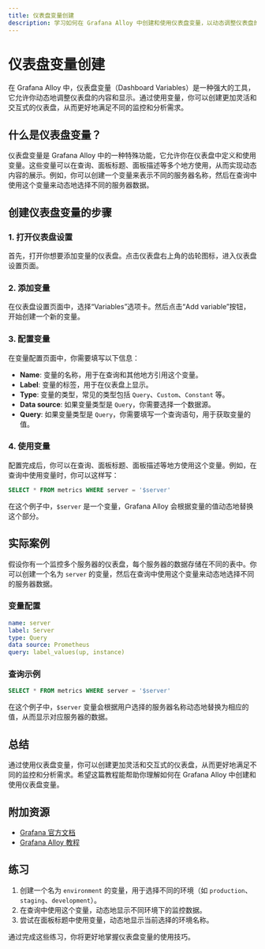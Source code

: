 ```yaml
---
title: 仪表盘变量创建
description: 学习如何在 Grafana Alloy 中创建和使用仪表盘变量，以动态调整仪表盘的内容和显示。
---
```


# 仪表盘变量创建

在 Grafana Alloy 中，仪表盘变量（Dashboard Variables）是一种强大的工具，它允许你动态地调整仪表盘的内容和显示。通过使用变量，你可以创建更加灵活和交互式的仪表盘，从而更好地满足不同的监控和分析需求。

## 什么是仪表盘变量？

仪表盘变量是 Grafana Alloy 中的一种特殊功能，它允许你在仪表盘中定义和使用变量。这些变量可以在查询、面板标题、面板描述等多个地方使用，从而实现动态内容的展示。例如，你可以创建一个变量来表示不同的服务器名称，然后在查询中使用这个变量来动态地选择不同的服务器数据。

## 创建仪表盘变量的步骤

### 1. 打开仪表盘设置

首先，打开你想要添加变量的仪表盘。点击仪表盘右上角的齿轮图标，进入仪表盘设置页面。

### 2. 添加变量

在仪表盘设置页面中，选择“Variables”选项卡。然后点击“Add variable”按钮，开始创建一个新的变量。

### 3. 配置变量

在变量配置页面中，你需要填写以下信息：

- **Name**: 变量的名称，用于在查询和其他地方引用这个变量。
- **Label**: 变量的标签，用于在仪表盘上显示。
- **Type**: 变量的类型，常见的类型包括 `Query`、`Custom`、`Constant` 等。
- **Data source**: 如果变量类型是 `Query`，你需要选择一个数据源。
- **Query**: 如果变量类型是 `Query`，你需要填写一个查询语句，用于获取变量的值。

### 4. 使用变量

配置完成后，你可以在查询、面板标题、面板描述等地方使用这个变量。例如，在查询中使用变量时，你可以这样写：

```sql
SELECT * FROM metrics WHERE server = '$server'
```

在这个例子中，`$server` 是一个变量，Grafana Alloy 会根据变量的值动态地替换这个部分。

## 实际案例

假设你有一个监控多个服务器的仪表盘，每个服务器的数据存储在不同的表中。你可以创建一个名为 `server` 的变量，然后在查询中使用这个变量来动态地选择不同的服务器数据。

### 变量配置

```yaml
name: server
label: Server
type: Query
data source: Prometheus
query: label_values(up, instance)
```

### 查询示例

```sql
SELECT * FROM metrics WHERE server = '$server'
```

在这个例子中，`$server` 变量会根据用户选择的服务器名称动态地替换为相应的值，从而显示对应服务器的数据。

## 总结

通过使用仪表盘变量，你可以创建更加灵活和交互式的仪表盘，从而更好地满足不同的监控和分析需求。希望这篇教程能帮助你理解如何在 Grafana Alloy 中创建和使用仪表盘变量。

## 附加资源

- [Grafana 官方文档](https://grafana.com/docs/grafana/latest/variables/)
- [Grafana Alloy 教程](https://grafana.com/tutorials/grafana-alloy/)

## 练习

1. 创建一个名为 `environment` 的变量，用于选择不同的环境（如 `production`、`staging`、`development`）。
2. 在查询中使用这个变量，动态地显示不同环境下的监控数据。
3. 尝试在面板标题中使用变量，动态地显示当前选择的环境名称。

通过完成这些练习，你将更好地掌握仪表盘变量的使用技巧。